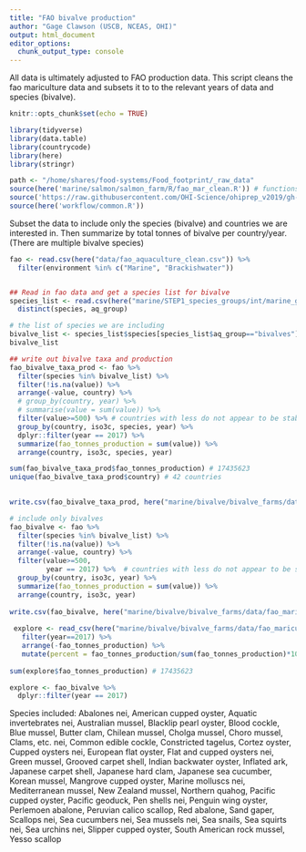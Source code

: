```yaml
---
title: "FAO bivalve production"
author: "Gage Clawson (USCB, NCEAS, OHI)"
output: html_document
editor_options: 
  chunk_output_type: console
---
```


All data is ultimately adjusted to FAO production data. This script cleans the fao mariculture data and subsets it to to the relevant years of data and species (bivalve).

```r
knitr::opts_chunk$set(echo = TRUE)
```

```r

library(tidyverse)
library(data.table)
library(countrycode)
library(here)
library(stringr)

path <- "/home/shares/food-systems/Food_footprint/_raw_data"
source(here('marine/salmon/salmon_farm/R/fao_mar_clean.R')) # functions specific to mariculture dealing with compound countries
source('https://raw.githubusercontent.com/OHI-Science/ohiprep_v2019/gh-pages/workflow/R/fao_fxn.R') # function for cleaning FAO files
source(here('workflow/common.R'))

```

Subset the data to include only the species (bivalve) and countries we are interested in. Then summarize by total tonnes of bivalve per country/year. (There are multiple bivalve species)

```r

fao <- read.csv(here("data/fao_aquaculture_clean.csv")) %>%
  filter(environment %in% c("Marine", "Brackishwater"))


## Read in fao data and get a species list for bivalve 
species_list <- read.csv(here("marine/STEP1_species_groups/int/marine_groups.csv"))  %>%
  distinct(species, aq_group)

# the list of species we are including
bivalve_list <- species_list$species[species_list$aq_group=="bivalves"]
bivalve_list

## write out bivalve taxa and production
fao_bivalve_taxa_prod <- fao %>%
  filter(species %in% bivalve_list) %>%  
  filter(!is.na(value)) %>%
  arrange(-value, country) %>%
  # group_by(country, year) %>%
  # summarise(value = sum(value)) %>%
  filter(value>=500) %>% # countries with less do not appear to be stable producers at this point
  group_by(country, iso3c, species, year) %>%
  dplyr::filter(year == 2017) %>%
  summarize(fao_tonnes_production = sum(value)) %>%
  arrange(country, iso3c, species, year) 

sum(fao_bivalve_taxa_prod$fao_tonnes_production) # 17435623
unique(fao_bivalve_taxa_prod$country) # 42 countries
  

write.csv(fao_bivalve_taxa_prod, here("marine/bivalve/bivalve_farms/data/fao_mariculture_bivalve_taxa_production.csv"), row.names=FALSE)

# include only bivalves
fao_bivalve <- fao %>%
  filter(species %in% bivalve_list) %>%  
  filter(!is.na(value)) %>%
  arrange(-value, country) %>%
  filter(value>=500,
         year == 2017) %>%  # countries with less do not appear to be stable producers at this point
  group_by(country, iso3c, year) %>%
  summarize(fao_tonnes_production = sum(value)) %>%
  arrange(country, iso3c, year) 
 
write.csv(fao_bivalve, here("marine/bivalve/bivalve_farms/data/fao_mariculture_bivalve.csv"), row.names=FALSE)
        
 explore <- read_csv(here("marine/bivalve/bivalve_farms/data/fao_mariculture_bivalve.csv")) %>%
   filter(year==2017) %>%
   arrange(-fao_tonnes_production) %>%
   mutate(percent = fao_tonnes_production/sum(fao_tonnes_production)*100)
 
sum(explore$fao_tonnes_production) # 17435623

explore <- fao_bivalve %>%
  dplyr::filter(year == 2017)
```

Species included: 
Abalones nei, American cupped oyster, Aquatic invertebrates nei, Australian mussel, Blacklip pearl oyster, Blood cockle, Blue mussel, Butter clam, Chilean mussel, Cholga mussel, Choro mussel, Clams, etc. nei, Common edible cockle, Constricted tagelus, Cortez oyster, Cupped oysters nei, European flat oyster, Flat and cupped oysters nei, Green mussel, Grooved carpet shell, Indian backwater oyster, Inflated ark, Japanese carpet shell, Japanese hard clam, Japanese sea cucumber, Korean mussel, Mangrove cupped oyster, Marine molluscs nei, Mediterranean mussel, New Zealand mussel, Northern quahog, Pacific cupped oyster, Pacific geoduck, Pen shells nei, Penguin wing oyster, Perlemoen abalone, Peruvian calico scallop, Red abalone, Sand gaper, Scallops nei, Sea cucumbers nei, Sea mussels nei, Sea snails, Sea squirts nei, Sea urchins nei, Slipper cupped oyster, South American rock mussel, Yesso scallop

